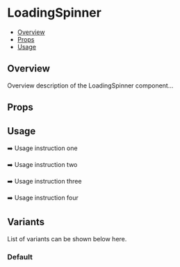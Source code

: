 

<Meta of={LoadingSpinner} />

# LoadingSpinner

- [Overview](#overview)
- [Props](#props)
- [Usage](#usage)

## Overview
Overview description of the LoadingSpinner component...

## Props
<Controls />

## Usage
➡️ Usage instruction one

➡️ Usage instruction two

➡️ Usage instruction three

➡️ Usage instruction four

## Variants
List of variants can be shown below here.

### Default
<Canvas of={LoadingSpinner.Default} />

